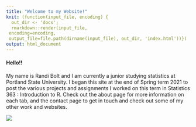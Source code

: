 ```yaml
---
title: "Welcome to my Website!"
knit: (function(input_file, encoding) {
  out_dir <- 'docs';
  rmarkdown::render(input_file,
 encoding=encoding,
 output_file=file.path(dirname(input_file), out_dir, 'index.html'))})
output: html_document
---
```


#### Hello!!

My name is Randi Bolt and I am currently a junior studying statistics at Portland State University. I began this site at the end of Spring term 2021 to post the various projects and assignments I worked on this term in Statistics 363 : Introduction to R. Check out the about page for more information on each tab, and the contact page to get in touch and check out some of my other work and websites. 

![](images/blue_r.jpg)